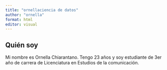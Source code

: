 ```yaml
---
title: "ornellaciencia de datos"
author: "ornella"
format: html
editor: visual
---
```


## Quién soy

Mi nombre es Ornella Chiarantano. Tengo 23 años y soy estudiante de 3er año de carrera de Licenciatura en Estudios de la comunicación.

